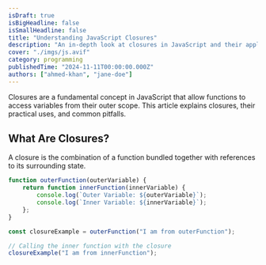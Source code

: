 ```yaml
---
isDraft: true
isBigHeadline: false
isSmallHeadline: false
title: "Understanding JavaScript Closures"
description: "An in-depth look at closures in JavaScript and their applications."
cover: "./imgs/js.avif"
category: programming
publishedTime: "2024-11-11T00:00:00.000Z"
authors: ["ahmed-khan", "jane-doe"]
---
```


Closures are a fundamental concept in JavaScript that allow functions to access variables from their outer scope. This article explains closures, their practical uses, and common pitfalls.

## What Are Closures?

A closure is the combination of a function bundled together with references to its surrounding state.

```js
function outerFunction(outerVariable) {
    return function innerFunction(innerVariable) {
        console.log(`Outer Variable: ${outerVariable}`);
        console.log(`Inner Variable: ${innerVariable}`);
    };
}

const closureExample = outerFunction("I am from outerFunction");

// Calling the inner function with the closure
closureExample("I am from innerFunction");

```